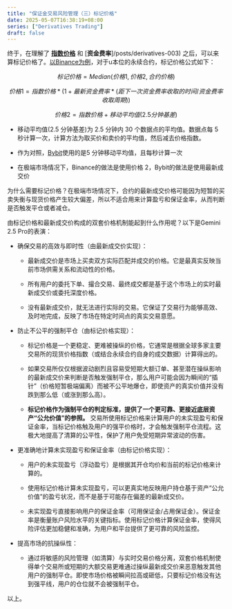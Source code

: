 ```yaml
---
title: "保证金交易风险管理（三）标记价格"
date: 2025-05-07T16:38:19+08:00
series: ["Derivatives Trading"]
draft: false
---
```


终于，在理解了 [__指数价格__](/posts/derivatives-002) 和 [__资金费率__]/posts/derivatives-003) 之后，可以来算标记价格了。[以Binance为例](https://www.binance.com/zh-CN/support/faq/detail/360033525071)，对于u本位的永续合约，标记价格公式如下：

$$
标记价格 = Median(价格 1, 价格 2, 合约价格)
$$

$$
价格 1 = 指数价格 * (1 + 最新资金费率 * (距下一次资金费率收取的时间 / 资金费率收取周期))
$$

$$
价格 2 = 指数价格 + 移动平均值(2.5 分钟基差)
$$

- 移动平均值(2.5 分钟基差)为 2.5 分钟内 30 个数据点的平均值。数据点每 5 秒计算一次，计算方法为取买价和卖价的平均值，然后减去价格指数。

- 作为对照，[Bybit](https://www.bybit.com/zh-MY/help-center/article/Mark-Price-Calculation-Perpetual-Contracts)使用的是5 分钟移动平均值，且每秒计算一次

- 在极端市场情况下，Binance的做法是使用价格 2，Bybit的做法是使用最新成交价

为什么需要标记价格？在极端市场情况下，合约的最新成交价格可能因为短暂的买卖失衡与现货价格产生较大偏差，所以不适合用来计算盈亏和保证金率，从而判断是否触发平仓或者减仓。

由标记价格和最新成交价构成的双套价格机制能起到什么作用呢？以下是Gemini 2.5 Pro的表演：

- 确保交易的高效与即时性（由最新成交价实现）：

    - 最新成交价是市场上买卖双方实际匹配并成交的价格。它是最真实反映当前市场供需关系和流动性的价格。

    - 所有用户的委托下单、撮合交易、最终成交都是基于这个市场上的实时最新成交价或委托深度价格。

    - 没有最新成交价，就无法进行实际的交易。它保证了交易行为能够高效、及时地完成，反映了市场在特定时间点的真实交易意愿。

- 防止不公平的强制平仓（由标记价格实现）：

    - 标记价格是一个更稳定、更难被操纵的价格，它通常是根据全球多家主要交易所的现货价格指数（或结合永续合约自身的成交数据）计算得出的。

    - 如果交易所仅仅根据波动剧烈且容易受短期大额订单、甚至潜在操纵影响的最新成交价来判断是否触发强制平仓，那么用户可能会因为瞬间的“插针”（价格短暂极端偏离）而被不公平地爆仓，即使资产的真实价值并没有跌到那么低（或涨到那么高）。

    - __标记价格作为强制平仓的判定标准，提供了一个更可靠、更接近底层资产“公允价值”的参照。__ 交易所使用标记价格来计算用户的未实现盈亏和保证金率，当标记价格触及用户的强平价格时，才会触发强制平仓流程。这极大地提高了清算的公平性，保护了用户免受短期异常波动的伤害。

- 更准确地计算未实现盈亏和保证金率（由标记价格实现）：

    - 用户的未实现盈亏（浮动盈亏）是根据其开仓均价和当前的标记价格来计算的。

    - 使用标记价格计算未实现盈亏，可以更真实地反映用户持仓基于资产“公允价值”的盈亏状况，而不是基于可能存在偏差的最新成交价。

    - 未实现盈亏直接影响用户的保证金率（可用保证金/占用保证金）。保证金率是衡量账户风险水平的关键指标。使用标记价格计算保证金率，使得风险评估更加稳健和准确，为用户和平台提供了更可靠的风险监控。

- 提高市场的抗操纵性：

    - 通过将敏感的风险管理（如清算）与实时交易价格分离，双套价格机制使得单个交易所或短期的大额交易更难通过操纵最新成交价来恶意触发其他用户的强制平仓。即使市场价格被瞬间拉高或砸低，只要标记价格没有达到强平线，用户的仓位就不会被强制平仓。

以上。